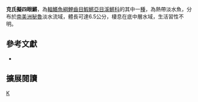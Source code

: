 {{Speciesbox 
| taxon = Anablepsoides christinae
| status = NE
| status_system = IUCN3.1
| authority =  [[Huber|Huber]], 1992
| synonyms = *''Rivulus christinae,Huber, 1992''
}}
'''克氏擬四眼鱂'''，為[[輻鰭魚綱|輻鰭魚綱]][[鯉齒目|鯉齒目]][[鰕鱂亞目|鰕鱂亞目]][[溪鱂科|溪鱂科]]的其中一[[種|種]]，為熱帶淡水魚，分布於[[南美洲|南美洲]][[秘魯|秘魯]]淡水流域，體長可達6.5公分，棲息在底中層水域，生活習性不明。
== 參考文獻 ==
*{{FishBase_species|genus=Anablepsoides|species=christinae|year=2014|month=8}}

== 擴展閱讀 ==
{{refbegin}}
{{wikispecies-inline|Anablepsoides christinae|克氏擬四眼鱂}}
{{refend}}
{{Taxonbar|from=Q13367486}}

[[Category:擬四眼鱂屬|K]]


{{魚類小作品}}